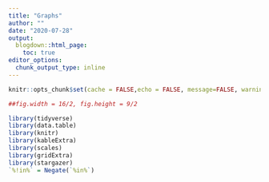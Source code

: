 ```yaml
---
title: "Graphs"
author: ""
date: "2020-07-28"
output:
  blogdown::html_page:
    toc: true
editor_options: 
  chunk_output_type: inline
---
```

```r

knitr::opts_chunk$set(cache = FALSE,echo = FALSE, message=FALSE, warning = FALSE)

##fig.width = 16/2, fig.height = 9/2

library(tidyverse)
library(data.table)
library(knitr)
library(kableExtra)
library(scales)
library(gridExtra)
library(stargazer)
`%!in%` = Negate(`%in%`)
```



<!-- ```{r} -->

<!-- library(cowplot) -->


<!-- ls <- data.frame(Loksabha = c("17th", "16th", "15th", "14th", "13th"), -->
<!--            Business = c(28.4,26.3,21.6,19.3,17.3), -->
<!--            Assets = c(42.47, 27.49, 12.22, 4.83, NA), -->
<!--            Dynast = c(30.1, 28.1, 30.1, 20.1, NA), -->
<!--            serious_crime = c(43,34,29,22, NA), -->
<!--            non_serious_crime = c(29,21,14,9,NA), -->
<!--            First_time_MPs = c(51,58,53,41,33) -->
<!--            ) -->


<!-- ls_caste <- data.frame(Loksabha = c("15th", "16th", "17th"), -->
<!--            Forward_castes = c(41.6,43.7,42.8), -->
<!--            OBC = c(21, 22.9, 22.8), -->
<!--            SC = c(16.2, 16.8, 16.2), -->
<!--            ST = c(10.5, 10, 9.9), -->
<!--            Muslims = c(5.3, 4.4, 4.2), -->
<!--            Others = c(5.4, 2.2, 4.1)) -->

<!-- caste <- ls_caste %>% melt(1:1, 2:7) %>%  -->
<!--   ggplot(aes(Loksabha, value, fill = variable,label = round(value,0)))+ -->
<!--   geom_bar(stat = "identity", position = "stack")+ -->
<!--    geom_text(size = 2, position = position_stack(vjust = 0.5))+ -->
<!--   scale_fill_manual(values = c( "#6aaa96", "#aecdc2", "#f1f1f1", "#f0b8b8","#e67f83","#d43d51"))+ -->
<!--   labs (title = "Caste distribution of MPs", y = "", x = "" )+ -->
<!--   theme_minimal_hgrid(12)+ -->
<!--    theme(legend.position = "top",  -->
<!--         legend.title = element_blank(), -->
<!--         legend.key.size = unit(.5,"line")) -->



<!-- crime_df <- ls %>% select(Loksabha, serious_crime, non_serious_crime) %>% filter(Loksabha!= "13th") %>% melt(1:1, 2:3)  -->

<!-- crime_df$variable <- factor(crime_df$variable, levels = c("non_serious_crime", "serious_crime")) -->

<!-- crime <- ggplot( crime_df,aes(Loksabha ,value, group = variable, fill = variable))+ -->
<!--   geom_bar(stat= "identity", position = "dodge")+ -->
<!--   #guides(fill = guide_legend(reverse = TRUE)) + -->
<!--   #coord_flip()+ -->
<!--   labs (title = "MPs with criminal cases", y = "" , x = "")+ -->
<!--   scale_fill_manual(values =  c( "#9DBEBB", "#468189"))+ -->
<!--   theme_minimal_hgrid(12)+ -->
<!--   theme(legend.position = "top",  -->
<!--         legend.title = element_blank(), -->
<!--         legend.key.size = unit(.5,"line")) -->

<!-- assets <-  ggplot(ls %>% filter(Loksabha!= "13th"), aes(Loksabha, Assets))+ -->
<!--   geom_bar(stat= "identity", width = .75, fill = "steelblue")+ -->
<!--   theme_minimal_hgrid(12)+ -->
<!--   labs (title =  "Median asset decalred by MPs" , subtitle = "(in Million Rs)", y ="", x= "") -->


<!-- business <- ggplot(ls, aes(Loksabha, Business))+ -->
<!--   geom_bar(stat= "identity", width = .75, fill = "steelblue")+ -->
<!--   theme_minimal_hgrid(12)+ -->
<!--   labs (  y = "" ,title = "MPs with business occupation",subtitle = "(in percentage)")+ -->
<!--   scale_y_continuous(limits = c(0,30)) -->
<!--  #theme(axis.title.x = element_blank()) -->

<!-- dynast <- ggplot(ls %>% filter(Loksabha!= "13th"), aes(Loksabha, Dynast))+ -->
<!--   geom_bar(stat= "identity", width = .75, fill = "steelblue")+ -->
<!--   theme_minimal_hgrid(12)+ -->
<!--   labs ( title = "MPs with dynastic linkage", subtitle = "(in percentage)", y = "") -->
<!--   #theme(axis.title.x = element_blank()) -->




<!-- first_time_mp <- ggplot(ls , aes(Loksabha,First_time_MPs ))+ -->
<!--   geom_bar(stat= "identity", width = .75, fill = "steelblue")+ -->
<!--   theme_minimal_hgrid(12)+ -->
<!--   labs (title =  "First timeMPs" , subtitle = "(in percentage)", y ="") -->






<!--   #theme_cowplot() -->



<!-- #00876c -->
<!-- #6aaa96 -->
<!-- #aecdc2 -->
<!-- #f1f1f1 -->
<!-- #f0b8b8 -->
<!-- #e67f83 -->
<!-- #d43d51 -->


<!-- #plot_grid(business,dynast,assets,crime, caste, first_time_mp) -->

<!-- plot_grid(caste, crime,assets, business,dynast, first_time_mp) -->


<!-- ``` -->
































